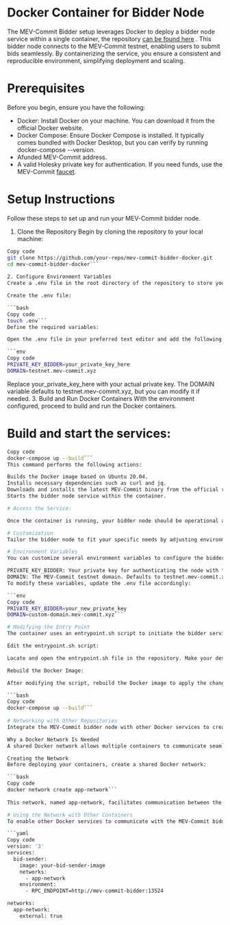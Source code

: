 # **Docker Container for Bidder Node**

The MEV-Commit Bidder setup leverages Docker to deploy a bidder node service within a single container, the repository [can be found here](https://github.com/primev/bidder_node_docker) . This bidder node connects to the MEV-Commit testnet, enabling users to submit bids seamlessly. 
By containerizing the service, you ensure a consistent and reproducible environment, simplifying deployment and scaling.

# Prerequisites
Before you begin, ensure you have the following:

- Docker: Install Docker on your machine. You can download it from the official Docker website.
- Docker Compose: Ensure Docker Compose is installed. It typically comes bundled with Docker Desktop, but you can verify by running docker-compose --version.
- Afunded MEV-Commit address.
- A valid Holesky private key for authentication. If you need funds, use the MEV-Commit [faucet](https://faucet.testnet.mev-commit.xyz/).

                                                                                                 
# Setup Instructions
Follow these steps to set up and run your MEV-Commit bidder node.

1. Clone the Repository
Begin by cloning the repository to your local machine:

```bash
Copy code
git clone https://github.com/your-repo/mev-commit-bidder-docker.git
cd mev-commit-bidder-docker```
                                                                                                 
2. Configure Environment Variables
Create a .env file in the root directory of the repository to store your environment variables securely.

Create the .env file:

```bash
Copy code
touch .env```
Define the required variables:

Open the .env file in your preferred text editor and add the following:

```env
Copy code
PRIVATE_KEY_BIDDER=your_private_key_here
DOMAIN=testnet.mev-commit.xyz
```
Replace your_private_key_here with your actual private key.
The DOMAIN variable defaults to testnet.mev-commit.xyz, but you can modify it if needed.
3. Build and Run Docker Containers
With the environment configured, proceed to build and run the Docker containers.

# Build and start the services:

```bash
Copy code
docker-compose up --build```
This command performs the following actions:

Builds the Docker image based on Ubuntu 20.04.
Installs necessary dependencies such as curl and jq.
Downloads and installs the latest MEV-Commit binary from the official repository.
Starts the bidder node service within the container.

# Access the Service:

Once the container is running, your bidder node should be operational and connected to the MEV-Commit testnet. You can begin submitting bids through the network.

# Customization
Tailor the bidder node to fit your specific needs by adjusting environment variables or modifying the startup script.

# Environment Variables
You can customize several environment variables to configure the bidder node:

PRIVATE_KEY_BIDDER: Your private key for authenticating the node with the testnet.
DOMAIN: The MEV-Commit testnet domain. Defaults to testnet.mev-commit.xyz.
To modify these variables, update the .env file accordingly:

```env
Copy code
PRIVATE_KEY_BIDDER=your_new_private_key
DOMAIN=custom-domain.mev-commit.xyz```

# Modifying the Entry Point
The container uses an entrypoint.sh script to initiate the bidder service. If you need to alter the startup sequence:

Edit the entrypoint.sh script:

Locate and open the entrypoint.sh file in the repository. Make your desired changes to customize the startup behavior.

Rebuild the Docker Image:

After modifying the script, rebuild the Docker image to apply the changes:

```bash
Copy code
docker-compose up --build```
                                                                                                 
# Networking with Other Repositories
Integrate the MEV-Commit bidder node with other Docker services to create a cohesive application ecosystem.

Why a Docker Network Is Needed
A shared Docker network allows multiple containers to communicate seamlessly using container names instead of hardcoded IP addresses. This setup is essential for services like bidding scripts or Geth containers to interact with the MEV-Commit bidder node.

Creating the Network
Before deploying your containers, create a shared Docker network:

```bash
Copy code
docker network create app-network```
                                                                                                 
This network, named app-network, facilitates communication between the bidder node and other services.

# Using the Network with Other Containers
To enable other Docker services to communicate with the MEV-Commit bidder node, ensure they reference the same app-network. Here's how to configure another repository's docker-compose.yml to join the network:

```yaml
Copy code
version: '3'
services:
  bid-sender:
    image: your-bid-sender-image
    networks:
      - app-network
    environment:
      - RPC_ENDPOINT=http://mev-commit-bidder:13524

networks:
  app-network:
    external: true
```        
                                                                                                 
